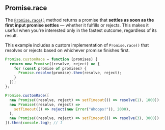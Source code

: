 
## Promise.race

The [`Promise.race()`](https://developer.mozilla.org/en-US/docs/Web/JavaScript/Reference/Global_Objects/Promise/race)
method returns a promise that **settles as soon as the first input promise settles** — whether it fulfills or rejects.
This makes it useful when you're interested only in the fastest outcome, regardless of its result.

This example includes a custom implementation of `Promise.race()` that resolves or rejects based on whichever promise finishes first.

```js filename="Promise.race" copy
Promise.customRace = function (promises) {
  return new Promise((resolve, reject) => {
    for (const promise of promises) {
      Promise.resolve(promise).then(resolve, reject);
    }
  });
};

Promise.customRace([
  new Promise((resolve, reject) => setTimeout(() => resolve(1), 1000)),
  new Promise((resolve, reject) =>
    setTimeout(() => reject(new Error("Whoops!")), 2000),
  ),
  new Promise((resolve, reject) => setTimeout(() => resolve(3), 3000)),
]).then(console.log); // 1
```
